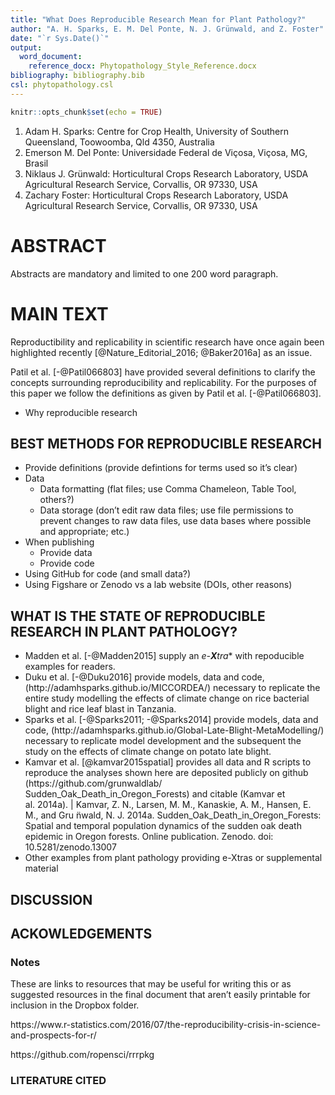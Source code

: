 ```yaml
---
title: "What Does Reproducible Research Mean for Plant Pathology?"
author: "A. H. Sparks, E. M. Del Ponte, N. J. Grünwald, and Z. Foster"
date: "`r Sys.Date()`"
output:
  word_document:
    reference_docx: Phytopathology_Style_Reference.docx
bibliography: bibliography.bib
csl: phytopathology.csl
---
```


```r
knitr::opts_chunk$set(echo = TRUE)
```
1. Adam H. Sparks: Centre for Crop Health, University of Southern Queensland, 
Toowoomba, Qld 4350, Australia
2. Emerson M. Del Ponte: Universidade Federal de Viçosa, Viçosa, MG, Brasil
3. Niklaus J. Grünwald: Horticultural Crops Research Laboratory, USDA
Agricultural Research Service, Corvallis, OR 97330, USA
4. Zachary Foster: Horticultural Crops Research Laboratory, USDA Agricultural
Research Service, Corvallis, OR 97330, USA

# ABSTRACT

Abstracts are mandatory and limited to one 200 word paragraph.

# MAIN TEXT
Reproductibility and replicability in scientific research have once again been
highlighted recently [@Nature_Editorial_2016; @Baker2016a] as an issue.

Patil et al. [-@Patil066803] have provided several definitions to clarify the
concepts surrounding reproducibility and replicability. For the purposes of this
paper we follow the definitions as given by Patil et al. [-@Patil066803].

* Why reproducible research

## BEST METHODS FOR REPRODUCIBLE RESEARCH
* Provide definitions (provide defintions for terms used so it's clear)
* Data
  * Data formatting (flat files; use Comma Chameleon, Table Tool, others?)
  * Data storage (don't edit raw data files; use file permissions to prevent changes to raw data files, use data bases where possible and appropriate; etc.)
* When publishing
  * Provide data
  * Provide code
* Using GitHub for code (and small data?)
* Using Figshare or Zenodo vs a lab website (DOIs, other reasons)

## WHAT IS THE STATE OF REPRODUCIBLE RESEARCH IN PLANT PATHOLOGY?
* Madden et al. [-@Madden2015] supply an *e-**X**tra*\* with repoducible examples
for readers.
* Duku et al. [-@Duku2016] provide models, data and code, (http://adamhsparks.github.io/MICCORDEA/) necessary to
replicate the entire study modelling the effects of climate change on rice
bacterial blight and rice leaf blast in Tanzania.
* Sparks et al. [-@Sparks2011; -@Sparks2014] provide models, data and code, (http://adamhsparks.github.io/Global-Late-Blight-MetaModelling/)
necessary to replicate model development and the subsequent the study on the effects
of climate change on potato late blight.
* Kamvar et al. [@kamvar2015spatial] provides all data and R scripts to reproduce the analyses shown here are deposited publicly on github (https://github.com/grunwaldlab/ Sudden_Oak_Death_in_Oregon_Forests) and citable (Kamvar et al. 2014a). | Kamvar, Z. N., Larsen, M. M., Kanaskie, A. M., Hansen, E. M., and Gru ̈nwald, N. J. 2014a. Sudden_Oak_Death_in_Oregon_Forests: Spatial and temporal population dynamics of the sudden oak death epidemic in Oregon forests. Online publication. Zenodo. doi: 10.5281/zenodo.13007
* Other examples from plant pathology providing e-Xtras or supplemental material

## DISCUSSION

## ACKOWLEDGEMENTS

### Notes
These are links to resources that may be useful for writing this or as suggested resources in the final
document that aren't easily printable for inclusion in the Dropbox folder.

https://www.r-statistics.com/2016/07/the-reproducibility-crisis-in-science-and-prospects-for-r/

https://github.com/ropensci/rrrpkg

### LITERATURE CITED

